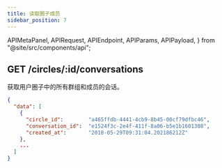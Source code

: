 ```yaml
---
title: 读取圈子成员
sidebar_position: 7
---
```


  APIMetaPanel,
  APIRequest,
  APIEndpoint,
  APIParams,
  APIPayload,
} from "@site/src/components/api";

## GET /circles/:id/conversations

获取用户圈子中的所有群组和成员的会话。

<APIEndpoint url="/circles/:id/conversations" />

<APIMetaPanel scope="CIRCLES:READ" />

<APIParams
  p-limit="pagination per page data limit, 500 by default, 500 at most."
  p-offset="pagination start time, such as `2020-12-12T12:12:12.999999999Z`"
/>

<APIRequest
  title="List items"
  url="/circles/a465ffdb-4441-4cb9-8b45-00cf79dfbc46/conversations"
/>

```json title="Response"
{
  "data": [
    {
      "circle_id":        "a465ffdb-4441-4cb9-8b45-00cf79dfbc46",
      "conversation_id":  "e1524f3c-2e4f-411f-8a06-b5e1b1601308",
      "created_at":       "2018-05-29T09:31:04.202186212Z"
    },
    ...
  ]
}
```
